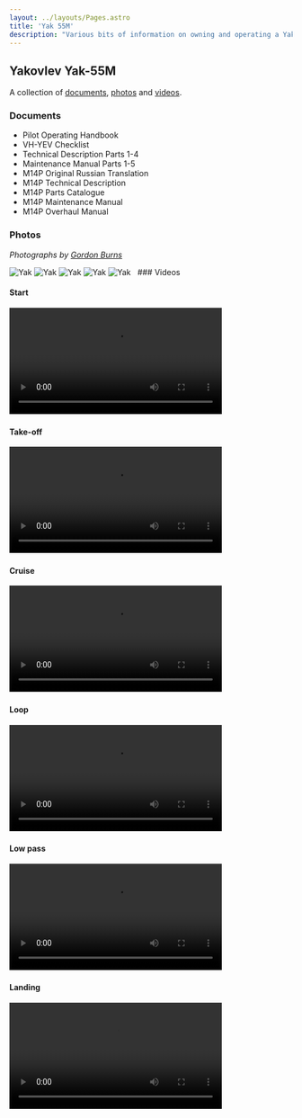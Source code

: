 ```yaml
---
layout: ../layouts/Pages.astro
title: 'Yak 55M'
description: "Various bits of information on owning and operating a Yak-55M in Australia"
---
```



## Yakovlev Yak-55M

A collection of [documents](#documents), [photos](#photos) and [videos](#videos).

### Documents

- Pilot Operating Handbook
- VH-YEV Checklist
- Technical Description Parts 1-4
- Maintenance Manual Parts 1-5
- M14P Original Russian Translation
- M14P Technical Description
- M14P Parts Catalogue
- M14P Maintenance Manual
- M14P Overhaul Manual


### Photos

*Photographs by <a href="https://www.instagram.com/gordon_film/" target="_blank">Gordon Burns</a>*

<Image src={yak1} alt="Yak" />
<Image src={yak2} alt="Yak" />
<Image src={yak3} alt="Yak" />
<Image src={yak4} alt="Yak" />
<Image src={yak5} alt="Yak" />
  &nbsp;  
### Videos

#### Start

<video width="75%" controls="controls" preload="metadata">
  <source src="/videos/yak-start.mov#t=0.01" />
  Sorry, your browser doesn't support embedded videos, but don't worry, you can
  <a href="/videos/yak-start.mov">download it</a>
  and watch it with your favorite video player!
</video>
  &nbsp;  

#### Take-off

<video width="75%" controls="controls" preload="metadata">
  <source src="/videos/yak-takeoff.mov#t=0.1" />
  Sorry, your browser doesn't support embedded videos, but don't worry, you can
  <a href="/videos/yak-takeoff.mov">download it</a>
  and watch it with your favorite video player!
</video>
  &nbsp;  

#### Cruise

<video width="75%" controls="controls" preload="metadata">
  <source src="/videos/yak.mov#t=0.1" />
  Sorry, your browser doesn't support embedded videos, but don't worry, you can
  <a href="/videos/yak.mov">download it</a>
  and watch it with your favorite video player!
</video>
  &nbsp;  

#### Loop

<video width="75%" controls="controls" preload="metadata">
  <source src="/videos/yak-loop.mov#t=0.01" />
  Sorry, your browser doesn't support embedded videos, but don't worry, you can
  <a href="/videos/yak-loop.mov">download it</a>
  and watch it with your favorite video player!
</video>
  &nbsp;  

#### Low pass

<video width="75%" controls="controls" preload="metadata">
  <source src="/videos/yak-low-pass.mov#t=0.1" />
  Sorry, your browser doesn't support embedded videos, but don't worry, you can
  <a href="/videos/yak-low-pass.mov">download it</a>
  and watch it with your favorite video player!
</video>
  &nbsp;  

#### Landing

<video width="75%" controls="controls" preload="metadata">
  <source src="/videos/yak-landing.mov#t=0.01" />
  Sorry, your browser doesn't support embedded videos, but don't worry, you can
  <a href="/videos/yak-landing.mov">download it</a>
  and watch it with your favorite video player!
</video>